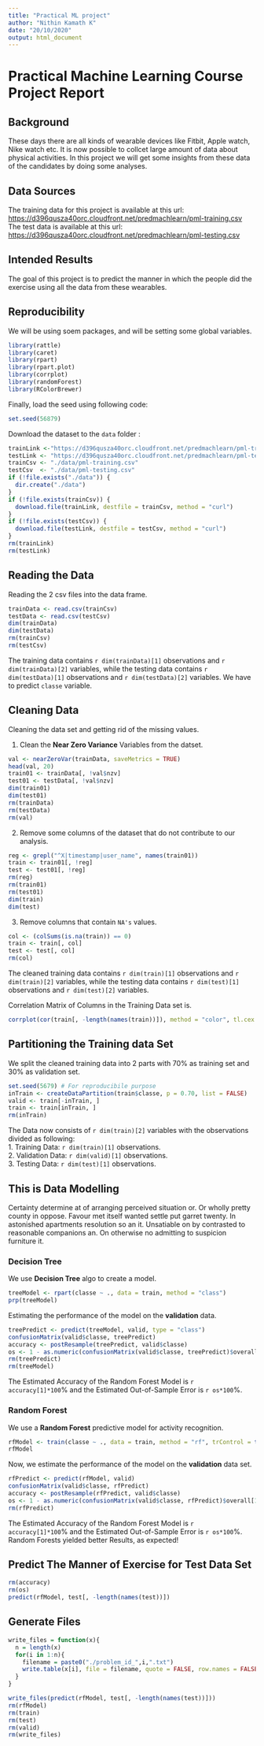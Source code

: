 ```yaml
---
title: "Practical ML project"
author: "Nithin Kamath K"
date: "20/10/2020"
output: html_document
---
```


Practical Machine Learning Course Project Report  
================================================  

## Background  
These days there are all kinds of wearable devices like Fitbit, Apple watch, Nike watch etc. It is now possible to collcet large amount of data about physical activities.
In this project we will get some insights from these data of the candidates by doing some analyses.

## Data Sources  
The training data for this project is available at this url:  
[https://d396qusza40orc.cloudfront.net/predmachlearn/pml-training.csv](https://d396qusza40orc.cloudfront.net/predmachlearn/pml-training.csv)  
The test data is available at this url:  
[https://d396qusza40orc.cloudfront.net/predmachlearn/pml-testing.csv](https://d396qusza40orc.cloudfront.net/predmachlearn/pml-testing.csv)  

## Intended Results  
The goal of this project is to predict the manner in which the people did the exercise using all the data from these wearables. 

## Reproducibility  
We will be using soem packages, and will be setting some global variables.

```r
library(rattle)
library(caret)
library(rpart)
library(rpart.plot)
library(corrplot)
library(randomForest)
library(RColorBrewer)
```  
Finally, load the seed using following code:  
```r
set.seed(56879)
```  

Download the dataset to the `data` folder :

```r
trainLink <-"https://d396qusza40orc.cloudfront.net/predmachlearn/pml-training.csv"
testLink <- "https://d396qusza40orc.cloudfront.net/predmachlearn/pml-testing.csv"
trainCsv <- "./data/pml-training.csv"
testCsv  <- "./data/pml-testing.csv"
if (!file.exists("./data")) {
  dir.create("./data")
}
if (!file.exists(trainCsv)) {
  download.file(trainLink, destfile = trainCsv, method = "curl")
}
if (!file.exists(testCsv)) {
  download.file(testLink, destfile = testCsv, method = "curl")
}
rm(trainLink)
rm(testLink)
```  

## Reading the Data  
Reading the 2 csv files into the data frame.

```r
trainData <- read.csv(trainCsv)
testData <- read.csv(testCsv)
dim(trainData)
dim(testData)
rm(trainCsv)
rm(testCsv)
```  
The training data contains `r dim(trainData)[1]` observations and `r dim(trainData)[2]` variables, while the testing data contains `r dim(testData)[1]` observations and `r dim(testData)[2]` variables.
We have to predict `classe` variable.

## Cleaning Data  
Cleaning the data set and getting rid of the missing values.

1. Clean the <b>Near Zero Variance</b> Variables from the datset.  
```r
val <- nearZeroVar(trainData, saveMetrics = TRUE)
head(val, 20)
train01 <- trainData[, !val$nzv]
test01 <- testData[, !val$nzv]
dim(train01)
dim(test01)
rm(trainData)
rm(testData)
rm(val)
```  

2. Remove some columns of the dataset that do not contribute to our analysis.
```r
reg <- grepl("^X|timestamp|user_name", names(train01))
train <- train01[, !reg]
test <- test01[, !reg]
rm(reg)
rm(train01)
rm(test01)
dim(train)
dim(test)
```  

3. Remove columns that contain `NA's` values. 
```r
col <- (colSums(is.na(train)) == 0)
train <- train[, col]
test <- test[, col]
rm(col)
```  

The cleaned training data contains `r dim(train)[1]` observations and `r dim(train)[2]` variables, while the testing data contains `r dim(test)[1]` observations and `r dim(test)[2]` variables.  

Correlation Matrix of Columns in the Training Data set is. 
```r
corrplot(cor(train[, -length(names(train))]), method = "color", tl.cex = 0.5)
```  

## Partitioning the Training data Set  
We split the cleaned training data into 2 parts with 70% as training set and 30% as validation set.
```r
set.seed(5679) # For reproducibile purpose
inTrain <- createDataPartition(train$classe, p = 0.70, list = FALSE)
valid <- train[-inTrain, ]
train <- train[inTrain, ]
rm(inTrain)
```  
The Data now consists of `r dim(train)[2]` variables with the observations divided as following:  
1. Training Data: `r dim(train)[1]` observations.  
2. Validation Data: `r dim(valid)[1]` observations.  
3. Testing Data: `r dim(test)[1]` observations.  

## This is Data Modelling  
Certainty determine at of arranging perceived situation or. Or wholly pretty county in oppose. Favour met itself wanted settle put garret twenty. In astonished apartments resolution so an it. Unsatiable on by contrasted to reasonable companions an. On otherwise no admitting to suspicion furniture it. 

### Decision Tree  
We use <b>Decision Tree</b> algo to create a model.
```r
treeModel <- rpart(classe ~ ., data = train, method = "class")
prp(treeModel)
```  

Estimating the performance of the model on the <b>validation</b> data.
```r
treePredict <- predict(treeModel, valid, type = "class")
confusionMatrix(valid$classe, treePredict)
accuracy <- postResample(treePredict, valid$classe)
os <- 1 - as.numeric(confusionMatrix(valid$classe, treePredict)$overall[1])
rm(treePredict)
rm(treeModel)
```  

The Estimated Accuracy of the Random Forest Model is `r accuracy[1]*100`% and the Estimated Out-of-Sample Error is `r os*100`%.  

### Random Forest
We use a <b>Random Forest</b> predictive model  for activity recognition.
```r
rfModel <- train(classe ~ ., data = train, method = "rf", trControl = trainControl(method = "cv", 5), ntree = 250)
rfModel
```  

Now, we estimate the performance of the model on the <b>validation</b> data set.  
```r
rfPredict <- predict(rfModel, valid)
confusionMatrix(valid$classe, rfPredict)
accuracy <- postResample(rfPredict, valid$classe)
os <- 1 - as.numeric(confusionMatrix(valid$classe, rfPredict)$overall[1])
rm(rfPredict)
```  

The Estimated Accuracy of the Random Forest Model is `r accuracy[1]*100`% and the Estimated Out-of-Sample Error is `r os*100`%.  
Random Forests yielded better Results, as expected!  

## Predict The Manner of Exercise for Test Data Set  
```r
rm(accuracy)
rm(os)
predict(rfModel, test[, -length(names(test))])
```  

## Generate Files 
```r
write_files = function(x){
  n = length(x)
  for(i in 1:n){
    filename = paste0("./problem_id_",i,".txt")
    write.table(x[i], file = filename, quote = FALSE, row.names = FALSE, col.names = FALSE)
  }
}
```  

```r
write_files(predict(rfModel, test[, -length(names(test))]))
rm(rfModel)
rm(train)
rm(test)
rm(valid)
rm(write_files)
```  
